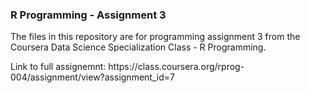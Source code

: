 ### R Programming - Assignment 3

The files in this repository are for programming assignment 3 from the Coursera Data Science Specialization Class - R Programming.

Link to full assignemnt: https://class.coursera.org/rprog-004/assignment/view?assignment_id=7
